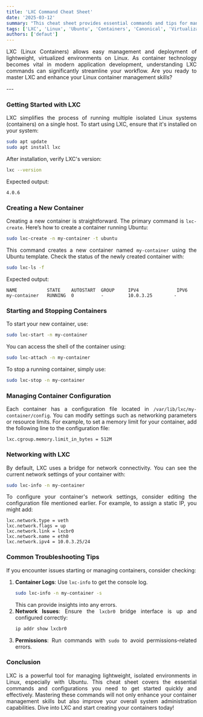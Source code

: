 ```yaml
---
title: 'LXC Command Cheat Sheet'
date: '2025-03-12'
summary: "This cheat sheet provides essential commands and tips for managing LXC containers on Linux, focusing on Ubuntu and Canonical's offerings."
tags: ['LXC', 'Linux', 'Ubuntu', 'Containers', 'Canonical', 'Virtualization', 'Command Line']
authors: ['defaut']
---
```


<div align="justify">

LXC (Linux Containers) allows easy management and deployment of lightweight, virtualized environments on Linux. As container technology becomes vital in modern application development, understanding LXC commands can significantly streamline your workflow. Are you ready to master LXC and enhance your Linux container management skills?

</div>
---

<div align="justify">

### Getting Started with LXC
LXC simplifies the process of running multiple isolated Linux systems (containers) on a single host. To start using LXC, ensure that it's installed on your system:

```bash
sudo apt update
sudo apt install lxc
```

After installation, verify LXC's version:

```bash
lxc --version
```
Expected output:
```plaintext
4.0.6
```

### Creating a New Container
Creating a new container is straightforward. The primary command is `lxc-create`. Here’s how to create a container running Ubuntu:

```bash
sudo lxc-create -n my-container -t ubuntu
```

This command creates a new container named `my-container` using the Ubuntu template. Check the status of the newly created container with:

```bash
sudo lxc-ls -f
```
Expected output:
```plaintext
NAME           STATE    AUTOSTART  GROUP     IPV4              IPV6
my-container   RUNNING  0          -         10.0.3.25        -
```

### Starting and Stopping Containers
To start your new container, use:

```bash
sudo lxc-start -n my-container
```

You can access the shell of the container using:

```bash
sudo lxc-attach -n my-container
```

To stop a running container, simply use:

```bash
sudo lxc-stop -n my-container
```

### Managing Container Configuration
Each container has a configuration file located in `/var/lib/lxc/my-container/config`. You can modify settings such as networking parameters or resource limits. For example, to set a memory limit for your container, add the following line to the configuration file:

```plaintext
lxc.cgroup.memory.limit_in_bytes = 512M
```

### Networking with LXC
By default, LXC uses a bridge for network connectivity. You can see the current network settings of your container with:

```bash
sudo lxc-info -n my-container
```

To configure your container's network settings, consider editing the configuration file mentioned earlier. For example, to assign a static IP, you might add:

```plaintext
lxc.network.type = veth
lxc.network.flags = up
lxc.network.link = lxcbr0
lxc.network.name = eth0
lxc.network.ipv4 = 10.0.3.25/24
```

### Common Troubleshooting Tips
If you encounter issues starting or managing containers, consider checking:
1. **Container Logs**: 
   Use `lxc-info` to get the console log.
   ```bash
   sudo lxc-info -n my-container -s
   ```
   This can provide insights into any errors.
2. **Network Issues**: 
   Ensure the `lxcbr0` bridge interface is up and configured correctly:
   ```bash
   ip addr show lxcbr0
   ```
3. **Permissions**: 
   Run commands with `sudo` to avoid permissions-related errors.

### Conclusion
LXC is a powerful tool for managing lightweight, isolated environments in Linux, especially with Ubuntu. This cheat sheet covers the essential commands and configurations you need to get started quickly and effectively. Mastering these commands will not only enhance your container management skills but also improve your overall system administration capabilities. Dive into LXC and start creating your containers today!

</div>

